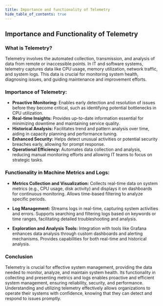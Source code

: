```yaml
---
title: Importance and functionality of Telemetry
hide_table_of_contents: true
---
```

## Importance and Functionality of Telemetry

### What is Telemetry?
Telemetry involves the automated collection, transmission, and analysis of data from remote or inaccessible points. In IT and software systems, telemetry captures data like CPU usage, memory utilization, network traffic, and system logs. This data is crucial for monitoring system health, diagnosing issues, and guiding maintenance and improvement efforts.

### Importance of Telemetry:

- **Proactive Monitoring:** Enables early detection and resolution of issues before they become critical, such as identifying potential bottlenecks in CPU utilization.
- **Real-time Insights:** Provides up-to-date information essential for minimizing downtime and maintaining service quality.
- **Historical Analysis:** Facilitates trend and pattern analysis over time, aiding in capacity planning and performance tuning.
- **Enhanced Security:** Helps detect unusual activities or potential security breaches early, allowing for prompt response.
- **Operational Efficiency:** Automates data collection and analysis, reducing manual monitoring efforts and allowing IT teams to focus on strategic tasks.

### Functionality in Machine Metrics and Logs:

- **Metrics Collection and Visualization:** Collects real-time data on system metrics (e.g., CPU usage, disk activity) and displays it on dashboards for continuous monitoring. Allows time-based filtering to analyze specific periods.
  
- **Log Management:** Streams logs in real-time, capturing system activities and errors. Supports searching and filtering logs based on keywords or time ranges, facilitating detailed troubleshooting and analysis.
  
- **Exploration and Analysis Tools:** Integration with tools like Grafana enhances data analysis through custom dashboards and alerting mechanisms. Provides capabilities for both real-time and historical analysis.

### Conclusion
Telemetry is crucial for effective system management, providing the data needed to monitor, analyze, and maintain system health. Its functionality in collecting and presenting metrics and logs enables proactive and efficient system management, ensuring reliability, security, and performance. Understanding and utilizing telemetry effectively allows organizations to operate their systems with confidence, knowing that they can detect and respond to issues promptly.
